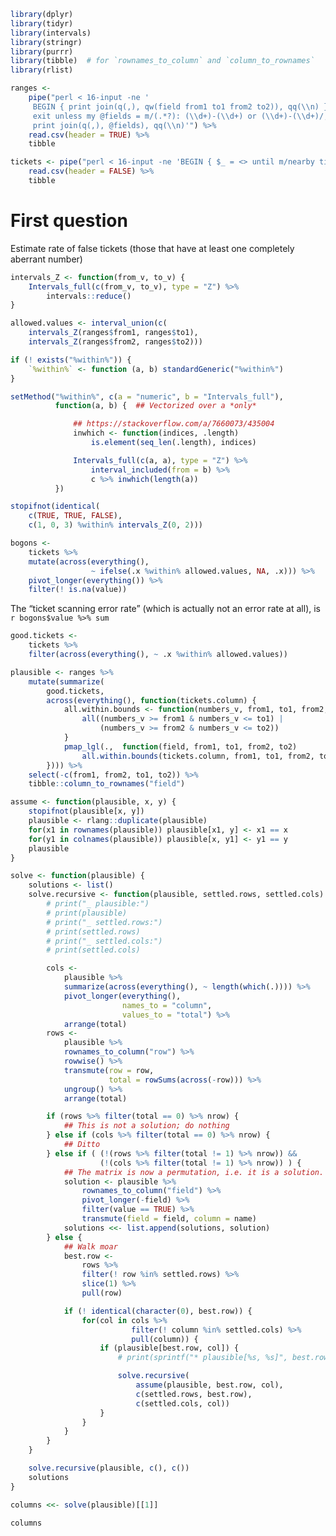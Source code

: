 ```r
library(dplyr)
library(tidyr)
library(intervals)
library(stringr)
library(purrr)
library(tibble)  # for `rownames_to_column` and `column_to_rownames`
library(rlist)
```

```r
ranges <-
    pipe("perl < 16-input -ne '
     BEGIN { print join(q(,), qw(field from1 to1 from2 to2)), qq(\\n) };
     exit unless my @fields = m/(.*?): (\\d+)-(\\d+) or (\\d+)-(\\d+)/;
     print join(q(,), @fields), qq(\\n)'") %>%
    read.csv(header = TRUE) %>%
    tibble

tickets <- pipe("perl < 16-input -ne 'BEGIN { $_ = <> until m/nearby tickets/; } print'") %>%
    read.csv(header = FALSE) %>%
    tibble
```

# First question

Estimate rate of false tickets (those that have at
least one completely aberrant number)

```r
intervals_Z <- function(from_v, to_v) {
    Intervals_full(c(from_v, to_v), type = "Z") %>%
        intervals::reduce()
}

allowed.values <- interval_union(c(
    intervals_Z(ranges$from1, ranges$to1),
    intervals_Z(ranges$from2, ranges$to2)))

if (! exists("%within%")) {
    `%within%` <- function (a, b) standardGeneric("%within%")
}

setMethod("%within%", c(a = "numeric", b = "Intervals_full"),
          function(a, b) {  ## Vectorized over a *only*

              ## https://stackoverflow.com/a/7660073/435004
              inwhich <- function(indices, .length)
                  is.element(seq_len(.length), indices)

              Intervals_full(c(a, a), type = "Z") %>%
                  interval_included(from = b) %>%
                  c %>% inwhich(length(a))
          })

stopifnot(identical(
    c(TRUE, TRUE, FALSE),
    c(1, 0, 3) %within% intervals_Z(0, 2)))

bogons <-
    tickets %>%
    mutate(across(everything(),
                  ~ ifelse(.x %within% allowed.values, NA, .x))) %>%
    pivot_longer(everything()) %>%
    filter(! is.na(value))
```

The “ticket scanning error rate” (which is actually not an error rate
at all), is `r bogons$value %>% sum`

```r

good.tickets <-
    tickets %>%
    filter(across(everything(), ~ .x %within% allowed.values))

plausible <- ranges %>%
    mutate(summarize(
        good.tickets,
        across(everything(), function(tickets.column) {
            all.within.bounds <- function(numbers_v, from1, to1, from2, to2) {
                all((numbers_v >= from1 & numbers_v <= to1) |
                    (numbers_v >= from2 & numbers_v <= to2))
            }
            pmap_lgl(.,  function(field, from1, to1, from2, to2)
                all.within.bounds(tickets.column, from1, to1, from2, to2))
        }))) %>%
    select(-c(from1, from2, to1, to2)) %>%
    tibble::column_to_rownames("field")

assume <- function(plausible, x, y) {
    stopifnot(plausible[x, y])
    plausible <- rlang::duplicate(plausible)
    for(x1 in rownames(plausible)) plausible[x1, y] <- x1 == x
    for(y1 in colnames(plausible)) plausible[x, y1] <- y1 == y
    plausible
}

solve <- function(plausible) {
    solutions <- list()
    solve.recursive <- function(plausible, settled.rows, settled.cols) {
        # print("_ plausible:")
        # print(plausible)
        # print("_ settled.rows:")
        # print(settled.rows)
        # print("_ settled.cols:")
        # print(settled.cols)

        cols <-
            plausible %>%
            summarize(across(everything(), ~ length(which(.)))) %>%
            pivot_longer(everything(),
                         names_to = "column",
                         values_to = "total") %>%
            arrange(total)
        rows <-
            plausible %>%
            rownames_to_column("row") %>%
            rowwise() %>%
            transmute(row = row,
                      total = rowSums(across(-row))) %>%
            ungroup() %>%
            arrange(total)

        if (rows %>% filter(total == 0) %>% nrow) {
            ## This is not a solution; do nothing
        } else if (cols %>% filter(total == 0) %>% nrow) {
            ## Ditto
        } else if ( (!(rows %>% filter(total != 1) %>% nrow)) &&
                    (!(cols %>% filter(total != 1) %>% nrow)) ) {
            ## The matrix is now a permutation, i.e. it is a solution.
            solution <- plausible %>%
                rownames_to_column("field") %>%
                pivot_longer(-field) %>%
                filter(value == TRUE) %>%
                transmute(field = field, column = name)
            solutions <<- list.append(solutions, solution)
        } else {
            ## Walk moar
            best.row <-
                rows %>%
                filter(! row %in% settled.rows) %>%
                slice(1) %>%
                pull(row)

            if (! identical(character(0), best.row)) {
                for(col in cols %>%
                           filter(! column %in% settled.cols) %>%
                           pull(column)) {
                    if (plausible[best.row, col]) {
                        # print(sprintf("* plausible[%s, %s]", best.row, col))

                        solve.recursive(
                            assume(plausible, best.row, col),
                            c(settled.rows, best.row),
                            c(settled.cols, col))
                    }
                }
            }
        }
    }

    solve.recursive(plausible, c(), c())
    solutions
}

columns <<- solve(plausible)[[1]]

columns
```
